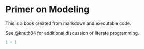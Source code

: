 # Primer on Modeling

This is a book created from markdown and executable code.

See @knuth84 for additional discussion of literate programming.

```r
1 + 1
```

